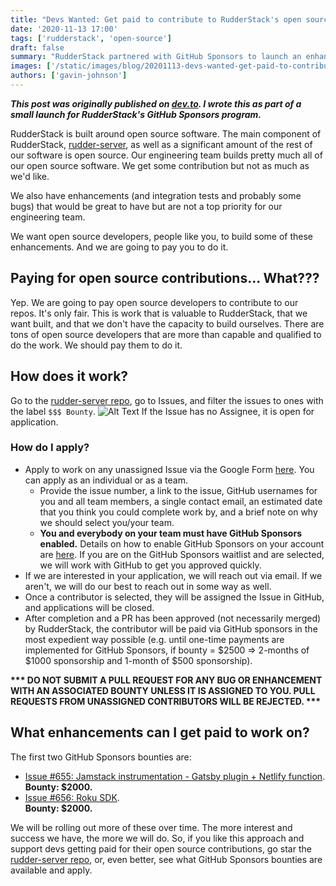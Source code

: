 ```yaml
---
title: "Devs Wanted: Get paid to contribute to RudderStack's open source software"
date: '2020-11-13 17:00'
tags: ['rudderstack', 'open-source']
draft: false
summary: "RudderStack partnered with GitHub Sponsors to launch an enhancement bounty program."
images: ['/static/images/blog/20201113-devs-wanted-get-paid-to-contribute-to-rudderstacks-open-source-software/hero.png']
authors: ['gavin-johnson']
---
```


***This post was originally published on [dev.to](https://dev.to/rudderstack/devs-wanted-get-paid-to-contribute-to-rudderstack-s-open-source-software-bjp). I wrote this as part of a small launch for RudderStack's GitHub Sponsors program.***
<br />

RudderStack is built around open source software. The main component of RudderStack, [rudder-server](https://github.com/rudderlabs/rudder-server), as well as a significant amount of the rest of our software is open source. Our engineering team builds pretty much all of our open source software. We get some contribution but not as much as we'd like.

We also have enhancements (and integration tests and probably some bugs) that would be great to have but are not a top priority for our engineering team.

We want open source developers, people like you, to build some of these enhancements. And we are going to pay you to do it.

## Paying for open source contributions... What???
Yep. We are going to pay open source developers to contribute to our repos. It's only fair. This is work that is valuable to RudderStack, that we want built, and that we don't have the capacity to build ourselves. There are tons of open source developers that are more than capable and qualified to do the work. We should pay them to do it.

## How does it work?
Go to the [rudder-server repo](https://github.com/rudderlabs/rudder-server), go to Issues, and filter the issues to ones with the label `$$$ Bounty`.
![Alt Text](/static/images/blog/20201113-devs-wanted-get-paid-to-contribute-to-rudderstacks-open-source-software/6c5mecu7hwlrkt7rr09h.png)
If the Issue has no Assignee, it is open for application.

### How do I apply?
* Apply to work on any unassigned Issue via the Google Form [here](https://forms.gle/Qifc1xF6Db3uBD7A8). You can apply as an individual or as a team.
  * Provide the issue number, a link to the issue, GitHub usernames for you and all team members, a single contact email, an estimated date that you think you could complete work by, and a brief note on why we should select you/your team.
  * **You and everybody on your team must have GitHub Sponsors enabled.** Details on how to enable GitHub Sponsors on your account are [here](https://docs.github.com/en/free-pro-team@latest/github/supporting-the-open-source-community-with-github-sponsors/setting-up-github-sponsors-for-your-user-account). If you are on the GitHub Sponsors waitlist and are selected, we will work with GitHub to get you approved quickly.
* If we are interested in your application, we will reach out via email. If we aren't, we will do our best to reach out in some way as well.
* Once a contributor is selected, they will be assigned the Issue in GitHub, and applications will be closed.
* After completion and a PR has been approved (not necessarily merged) by RudderStack, the contributor will be paid via GitHub sponsors in the most expedient way possible (e.g. until one-time payments are implemented for GitHub Sponsors, if bounty = $2500 => 2-months of $1000 sponsorship and 1-month of $500 sponsorship).

**\*\*\* DO NOT SUBMIT A PULL REQUEST FOR ANY BUG OR ENHANCEMENT WITH AN ASSOCIATED BOUNTY UNLESS IT IS ASSIGNED TO YOU. PULL REQUESTS FROM UNASSIGNED CONTRIBUTORS WILL BE REJECTED. \*\*\***

## What enhancements can I get paid to work on?
The first two GitHub Sponsors bounties are:
* [Issue \#655: Jamstack instrumentation - Gatsby plugin + Netlify function](https://github.com/rudderlabs/rudder-server/issues/655).  
**Bounty: $2000.**
* [Issue \#656: Roku SDK](https://github.com/rudderlabs/rudder-server/issues/656).  
**Bounty: $2000.**

We will be rolling out more of these over time. The more interest and success we have, the more we will do. So, if you like this approach and support devs getting paid for their open source contributions, go star the [rudder-server repo](https://github.com/rudderlabs/rudder-server), or, even better, see what GitHub Sponsors bounties are available and apply.
